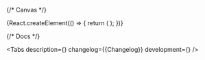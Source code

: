 

<Meta title='Components/DateRangeInput' component={DateRangeInput} id='DateRangeInput' />

{/* Canvas */}

<Story name='DateRangeInput'>
    {React.createElement(() => {
        return (
            <DateRangeInput
                block={boolean('block', false)}
                size={select('size', ['s', 'm', 'l'], 's')}
                error={text('error', '')}
                hint={text('hint', '')}
                label={text('label', '')}
                picker={boolean('picker', false)}
                clear={boolean('clear', false)}
                defaultMonth={number('defaultMonth', undefined)}
            />
        );
    })}
</Story>

{/* Docs */}

<ComponentHeader
    name='DateRangeInput'
    design='https://www.figma.com/file/cdNnkh2QdxuvYLrBm4cubM/Web-%3A%3A-Core-Default-Components?type=design&node-id=93986%3A124024&mode=design&t=Itgzojk9BOtPqYkS-1'
    children='Поле для указания диапазона дат.'
/>

<Tabs
    description={<Description />}
    changelog={<Markdown>{Changelog}</Markdown>}
    development={<Development />}
/>
